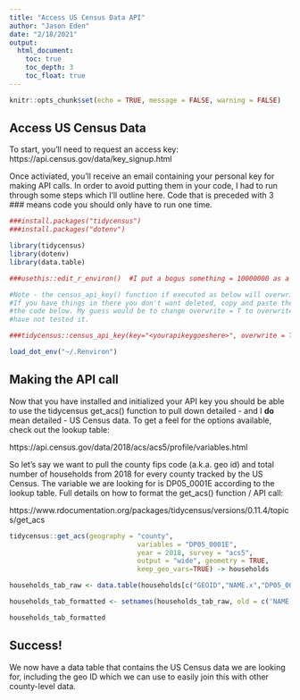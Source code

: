 ```yaml
---
title: "Access US Census Data API"
author: "Jason Eden"
date: "2/18/2021"
output: 
  html_document:
    toc: true
    toc_depth: 3
    toc_float: true
---
```

```r
knitr::opts_chunk$set(echo = TRUE, message = FALSE, warning = FALSE)
```


## Access US Census Data

To start, you'll need to request an access key: https://api.census.gov/data/key_signup.html

Once activiated, you'll receive an email containing your personal key for making API calls. In order to avoid putting them in your code, I had to run through some steps which I'll outline here. Code that is preceded with 3 ### means code you should only have to run one time.

```r

###install.packages("tidycensus")
###install.packages("dotenv")

library(tidycensus)
library(dotenv)
library(data.table)

###usethis::edit_r_environ()  #I put a bogus something = 10000000 as a starter

#Note - the census_api_key() function if executed as below will overwrite the .Renviron file you just created.
#If you have things in there you don't want deleted, copy and paste them somewhere else, or else modify
#the code below. My guess would be to change overwrite = T to overwrite = F, but as of this moment I
#have not tested it.

###tidycensus::census_api_key(key="<yourapikeygoeshere>", overwrite = T, install = T)

load_dot_env("~/.Renviron")

```

## Making the API call

Now that you have installed and initialized your API key you should be able to use the tidycensus get_acs() function to pull down detailed - and I **do** mean detailed - US Census data. To get a feel for the options available, check out the lookup table:  

https://api.census.gov/data/2018/acs/acs5/profile/variables.html

So let's say we want to pull the county fips code (a.k.a. geo id) and total number of households from 2018 for every county tracked by the US Census. The variable we are looking for is DP05_0001E according to the lookup table. Full details on how to format the get_acs() function / API call:

https://www.rdocumentation.org/packages/tidycensus/versions/0.11.4/topics/get_acs 


```r

tidycensus::get_acs(geography = "county",
                                variables = "DP05_0001E",
                                year = 2018, survey = "acs5",
                                output = "wide", geometry = TRUE,
                                keep_geo_vars=TRUE) -> households

households_tab_raw <- data.table(households[c("GEOID","NAME.x","DP05_0001E")])

households_tab_formatted <- setnames(households_tab_raw, old = c('NAME.x','DP05_0001E'), new = c('county','total_households'))

households_tab_formatted

```

## Success!

We now have a data table that contains the US Census data we are looking for, including the geo ID which we can use to easily join this with other county-level data. 